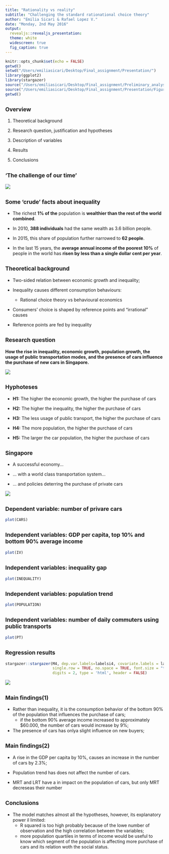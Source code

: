 ```yaml
---
title: "Rationality vs reality"
subtitle: "Challenging the standard rationational choice theory"
author: "Emilia Sicari & Rafael Lopez V."
date: "Monday, 2nd May 2016"
output: 
  revealjs::revealjs_presentation:
  theme: white 
  widescreen: true
  fig_caption: true
---
```


```r
knitr::opts_chunk$set(echo = FALSE)
getwd()
setwd("/Users/emiliasicari/Desktop/Final_assignment/Presentation/")
library(ggplot2)
library(stargazer)
source("/Users/emiliasicari/Desktop/Final_assignment/Preliminary_analyses.R")
source("/Users/emiliasicari/Desktop/Final_assignment/Presentation/Figures.R")
getwd()
```

## <small>Overview</small>

1. Theoretical background

2. Research question, justification and hypotheses 

3. Description of variables

4. Results

5. Conclusions

## <small>'The challenge of our time'</small>

![](Images_presentation/GlobalInequality.jpeg)

## <small>Some 'crude' facts about inequality</small>

- The richest **1% of the** population is **wealthier than the rest of the world combined**.

- In 2010, **388 individuals** had the same wealth as 3.6 billion people.

- In 2015, this share of population further narrowed to **62 people**.

- In the last 15 years, the **average annual income of the poorest 10%** of people in the world has **risen by less than a single dollar cent per year**.

## <small> Theoretical background </small>

- Two-sided relation between economic growth and inequality;

- Inequality causes different consumption behaviours:

    + Rational choice theory vs behavioural economics
    
- Consumers' choice is shaped by reference points and "irrational" causes 

- Reference points are fed by inequality

## <small>Research question</small>

**How the rise in inequality, economic growth, population growth, the usage of public transportation modes, and the presence of cars influence the purchase of new cars in Singapore.** 

![](Images_presentation/catastrophicerror.gif)

## <small>Hyphoteses</small>

- **H1:** The higher the economic growth, the higher the purchase of cars
    
- **H2:** The higher the inequality, the higher the purchase of cars

- **H3:** The less usage of public transport, the higher the purchase of cars

- **H4:** The more population, the higher the purchase of cars

- **H5:** The  larger the car population, the higher the purchase of cars

## <small>Singapore</small>

- A successful economy...

- ... with a world class transportation system...

- ... and policies deterring the purchase of private cars

![](Images_presentation/Singapore.jpeg)

## <small>Dependent variable: number of privare cars</small>

```r
plot(CARS)
```

## <small>Independent variables: GDP per capita, top 10% and bottom 90% average income</small>

```r
plot(IV)
```

## <small>Independent variables: inequality gap</small>

```r
plot(INEQUALITY)
```

## <small>Independent variables: population trend</small>

```r
plot(POPULATION)
```

## <small>Independent variables: number of daily commuters using public transports</small>

```r
plot(PT)
```

## <small>Regression results</small>
```r
stargazer::stargazer(M4, dep.var.labels=labelsi4, covariate.labels = labelsd4,
                     single.row = TRUE, no.space = TRUE, font.size = "tiny",
                     digits = 2, type = 'html', header = FALSE)
```

![](Images_presentation/RegressionResults.png)

## <small>Main findings(1)</small>

- Rather than inequality, it is the consumption behavior of the bottom 90% of the population that influences the purchase of cars;
    + if the bottom 90% average income increased to approximately $60.000, the number of cars would increase by 9%;

- The presence of cars has onlya slight influence on new buyers;

## <small>Main findings(2)</small>

- A rise in the GDP per capita by 10%, causes an increase in the number of cars by 2.3%;

- Population trend has does not affect the number of cars.

- MRT and LRT have a in impact on the population of cars, but only MRT decreseas their number

## <small>Conclusions</small>

- The model matches almost all the hypotheses, however, its explanatory power il limited:
    + R squared is too high probably because of the lowe number of observation and the high correlation between the variables;
    + more population quartiles in terms of income would be useful to know which segment of the population is affecting more purchase of cars and its relation woth the social status.
    
    
